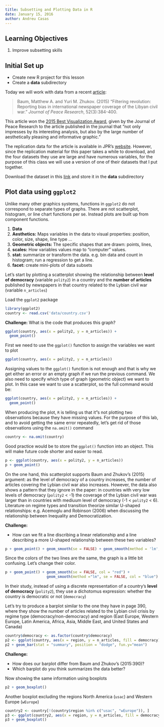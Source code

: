 ```yaml
---
title: Subsetting and Plotting Data in R
date: January 15, 2016
author: Andreu Casas
---
```


## Learning Objectives

1. Improve subsetting skills

## Initial Set up

- Create new R project for this lesson
- Create a **data** subdirectory

Today we will work with data from a recent [article](http://jpr.sagepub.com/content/52/3/384.full):

>  Baum, Matthew A. and Yuri M. Zhukov. (2015) "Filtering revolution: Reporting bias in international newspaper coverage of the Libyan civil war." *Journal of Peace Research*, 52(3):384-400.

This article won the [2015 Best Visualization Award](https://www.prio.org/JPR/VisualizationAward/), given by the Journal of Peace Research to the article published in the journal that "not only impresses by its interesting analysis, but also by the large number of aesthetically pleasing and informative graphic."

The replication data for the article is available in JPR's [website](https://www.prio.org/JPR/Datasets/). However, since the replication material for this paper takes a while to download, and the four datasets they use are large and have numerous variables, for the purpose of this class we will use a version of one of their datasets that I put together. 

Download the dataset in this [link](https://github.com/UW-POLS501/pols_501_wi16/blob/master/labs/subsetting-and-plotting/data/country.csv) and store it in the **data** subdirectory


## Plot data using `ggplot2`

Unlike many other graphics systems, functions in `ggplot2` do not correspond to separate types of graphs.
There are not scatterplot, histogram, or line chart functions per se.
Instead plots are built up from component functions.

1. **Data**
2. **Aesthetics:** Maps variables in the data to visual properties: position, color, size, shape, line type ...
3. **Geometric objects:** The specific shapes that are drawn: points, lines,
4. **scales:** How variables values map to "computer" values.
5. **stat:** summarize or transform the data. e.g. bin data and count in histogram; run a regression to get a line.
5. **facet:** create mini-plots of data subsets

Let's start by plotting a scatterplot showing the relationship between **level of democracy** (variable `polity2`) in a country and the **number of articles** published by newspapers in that country related to the Lybian civil war (variable `n_articles`)

Load the `ggplot2` package 

```r
library(ggplot2)
country <- read.csv('data/country.csv')
```

**Challenge:** What is the code that produces this graph?

```r
ggplot(country, aes(x = polity2, y = n_articles)) +
  geom_point()
```

First we need to use the `ggplot()` function to assign the variables we want to plot

```r
ggplot(country, aes(x = polity2, y = n_articles)) 
```

Assigning values to the `ggplot()` function is not enough and that is why we get either an error or an empty graph if we run the previous command. We also need to specify which type of graph (geometric object) we want to plot. In this case we want to use a scatterplot, so the full command would be:

```r
ggplot(country, aes(x = polity2, y = n_articles)) +
  geom_point()
```

When producing the plot, `R` is telling us that it"s not plotting two observations because they have missing values. For the purpose of this lab, and to avoid getting the same error repeatedly, let's get rid of those observations using the `na.omit()` command

```r
country <- na.omit(country)
```

Good practice would be to store the `ggplot()` function into an object. This will make future code shorter and easier to read. 

```r
p <- ggplot(country, aes(x = polity2, y = n_articles))
p + geom_point()
```

On the one hand, this scatterplot supports Baum and Zhukov's (2015) argument: as the level of democracy of a country increases, the number of articles covering the Lybian civil war also increases. However, the data also shows a pattern that they ignore in the paper: in countries with very low levels of democracy (`polity2` < -1) the coverage of the Lybian civil war was larger than in countries with mediuum level of democracy (-1 < `polity2` < 6). Literature on regime types and transition theorize similar U-shaped relationships: e.g. Acemoglu and Robinson (2006) when discussing the relationship between Inequality and Democratization.

**Challenge:** 

- How can we fit a line discribing a linear relationship and a line describing a more U-shaped relationship between these two variables?

```r
p + geom_point() + geom_smooth(se = FALSE) + geom_smooth(method = 'lm', se = FALSE)
```

Since the colors of the two lines are the same, the graph is a little bit confusing. Let's change their color.

```r
p + geom_point() + geom_smooth(se = FALSE, col = "red") + 
                   geom_smooth(method ="lm", se = FALSE, col = "blue")
```

In their study, instead of using a discrete representation of a country's **level of democracy** (`polity2`), they use a dichotomus expression: whether the country is democratic or not (`democracy`)

Let's try to produce a barplot similar to the one they have in page 390, where they show the number of articles related to the Lybian civil crisis by regime type (democracy/non-democracy) and region (East Europe, Western Europe, Latin America, Africa, Asia, Middle East, and United States and Canada)

```r
country$democracy <- as.factor(country$democracy)
p2 <- ggplot(country, aes(x = region, y = n_articles, fill = democracy))
p2 + geom_bar(stat = "summary", position = "dodge", fun.y="mean")
```

**Challenge:**

- How does our barplot differ from Baum and Zhukov's (2015:390)?
- Which barplot do you think summarizes the data better?

Now showing the same information using boxplots

```r
p2 + geom_boxplot()
```

Another boxplot excluding the regions North America (`usac`) and Western Europe (`wEurope`)
```r
country2 <- country[!(country$region %in% c("usac", "wEurope")), ]
p3 <- ggplot(country2, aes(x = region, y = n_articles, fill = democracy))
p3 + geom_boxplot()
```

